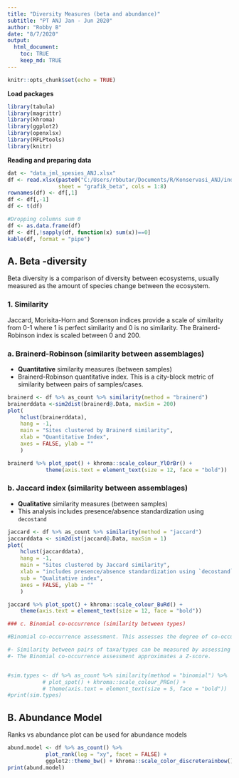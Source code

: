```yaml
---
title: "Diversity Measures (beta and abundance)"
subtitle: "PT ANJ Jan - Jun 2020"
author: "Robby B"
date: "8/7/2020"
output: 
  html_document:
    toc: TRUE
    keep_md: TRUE
---
```


```r
knitr::opts_chunk$set(echo = TRUE)
```

**Load packages**

```r
library(tabula)
library(magrittr)
library(khroma)
library(ggplot2)
library(openxlsx)
library(RFLPtools)
library(knitr)
```

**Reading and preparing data**

```r
dat <- "data_jml_spesies_ANJ.xlsx"
df <- read.xlsx(paste0("C:/Users/rbbutar/Documents/R/Konservasi_ANJ/indeks_kehati/", dat), 
                sheet = "grafik_beta", cols = 1:8)
rownames(df) <- df[,1]
df <- df[,-1]
df <- t(df)

#Dropping columns sum 0
df <- as.data.frame(df)
df <- df[,!sapply(df, function(x) sum(x))==0]
kable(df, format = "pipe")
```


## A. Beta -diversity

Beta diversity is a comparison of diversity between ecosystems, usually measured as the amount of species change between the ecosystem.

### 1. Similarity

Jaccard, Morisita-Horn and Sorenson indices provide a scale of similarity from 0-1 where 1 is perfect similarity and 0 is no similarity. The Brainerd-Robinson index is scaled between 0 and 200.

### a. Brainerd-Robinson (similarity between assemblages)

- **Quantitative** similarity measures (between samples)
- Brainerd-Robinson quantitative index. This is a city-block metric of similarity between pairs of samples/cases.

```r
brainerd <- df %>% as_count %>% similarity(method = "brainerd")
brainerddata <-sim2dist(brainerd@.Data, maxSim = 200)
plot(
    hclust(brainerddata),
    hang = -1,
    main = "Sites clustered by Brainerd similarity",
    xlab = "Quantitative Index",
    axes = FALSE, ylab = ""
    )
```

```r
brainerd %>% plot_spot() + khroma::scale_colour_YlOrBr() + 
            theme(axis.text = element_text(size = 12, face = "bold"))
```

### b. Jaccard index (similarity between assemblages)

- **Qualitative** similarity measures (between samples)
-  This analysis includes presence/absence standardization using `decostand`

```r
jaccard <- df %>% as_count %>% similarity(method = "jaccard")
jaccarddata <- sim2dist(jaccard@.Data, maxSim = 1)
plot(
    hclust(jaccarddata),
    hang = -1,
    main = "Sites clustered by Jaccard similarity",
    xlab = "includes presence/absence standardization using `decostand`",
    sub = "Qualitative index",
    axes = FALSE, ylab = ""
    )
```

```r
jaccard %>% plot_spot() + khroma::scale_colour_BuRd() + 
    theme(axis.text = element_text(size = 12, face = "bold"))
```

```r
### c. Binomial co-occurrence (similarity between types)

#Binomial co-occurrence assessment. This assesses the degree of co-occurrence between taxa/types within a dataset. The strongest associations are shown by large positive numbers, the strongest segregations by large negative numbers.

#- Similarity between pairs of taxa/types can be measured by assessing the degree of co-occurrence (binomial co-occurrence).
#- The Binomial co-occurrence assessment approximates a Z-score.


#sim.types <- df %>% as_count %>% similarity(method = "binomial") %>%
           # plot_spot() + khroma::scale_colour_PRGn() +
           # theme(axis.text = element_text(size = 5, face = "bold"))
#print(sim.types)
```

## B. Abundance Model

Ranks vs abundance plot can be used for abundance models

```r
abund.model <- df %>% as_count() %>% 
            plot_rank(log = "xy", facet = FALSE) +
            ggplot2::theme_bw() + khroma::scale_color_discreterainbow()
print(abund.model)
```


